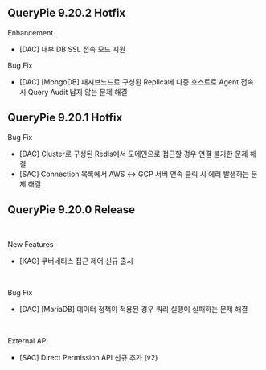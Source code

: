 ## QueryPie 9.20.2 Hotfix
Enhancement

* [DAC] 내부 DB SSL 접속 모드 지원

Bug Fix

* [DAC] [MongoDB] 패시브노드로 구성된 Replica에 다중 호스트로 Agent 접속 시 Query Audit 남지 않는 문제 해결

## QueryPie 9.20.1 Hotfix
Bug Fix

* [DAC] Cluster로 구성된 Redis에서 도메인으로 접근할 경우 연결 불가한 문제 해결
* [SAC] Connection 목록에서 AWS ↔︎ GCP 서버 연속 클릭 시 에러 발생하는 문제 해결

## QueryPie 9.20.0 Release 
 

New Features

* [KAC] 쿠버네티스 접근 제어 신규 출시 

 

Bug Fix

* [DAC] [MariaDB] 데이터 정책이 적용된 경우 쿼리 실행이 실패하는 문제 해결

 

External API

* [SAC] Direct Permission API 신규 추가 (v2)
